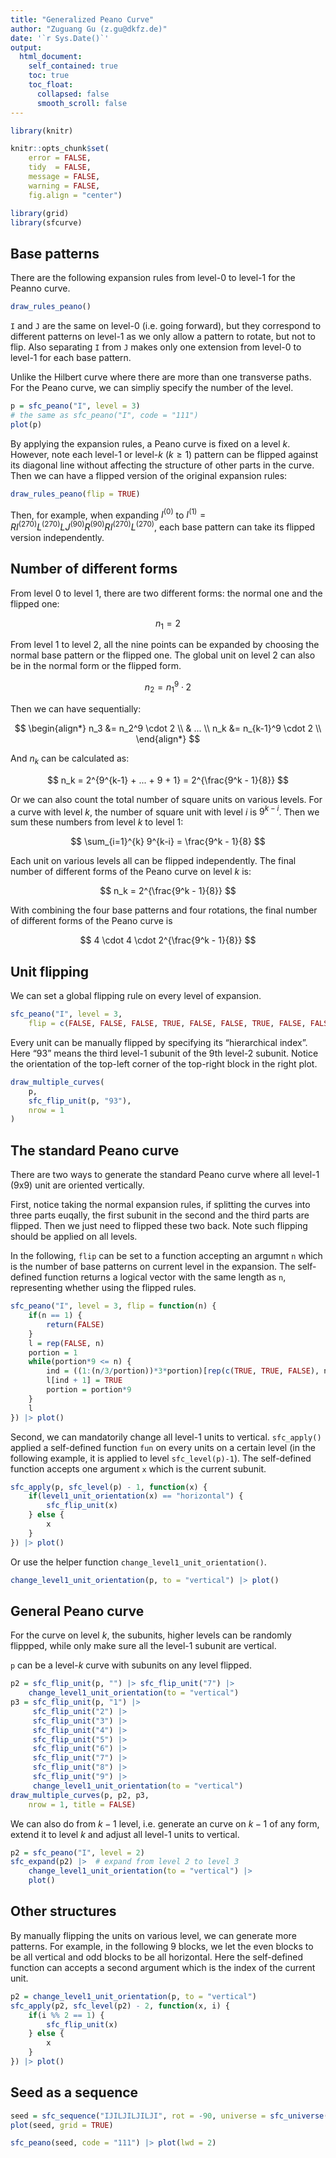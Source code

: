 ```yaml
---
title: "Generalized Peano Curve"
author: "Zuguang Gu (z.gu@dkfz.de)"
date: '`r Sys.Date()`'
output: 
  html_document:
    self_contained: true
    toc: true
    toc_float:
      collapsed: false
      smooth_scroll: false
---
```


```r
library(knitr)

knitr::opts_chunk$set(
    error = FALSE,
    tidy  = FALSE,
    message = FALSE,
    warning = FALSE,
    fig.align = "center")

library(grid)
library(sfcurve)
```


## Base patterns

There are the following expansion rules from level-0 to level-1 for the Peanno curve.

```r
draw_rules_peano()
```

`I` and `J` are the same on level-0 (i.e. going forward), but they correspond to different
patterns on level-1 as we only allow a pattern to rotate, but not to flip. Also separating
`I` from `J` makes only one extension from level-0 to level-1 for each base pattern.

Unlike the Hilbert curve where there are more than one transverse paths. For the Peano
curve, we can simpliy specify the number of the level.

```r
p = sfc_peano("I", level = 3)
# the same as sfc_peano("I", code = "111")
plot(p)
```

By applying the expansion rules, a Peano curve is fixed on a level $k$. However, note each level-1 or level-$k$ ($k \ge 1$) pattern
can be flipped against its diagonal line without affecting the structure of other parts in the curve. Then we can have a flipped version of the original expansion rules:

```r
draw_rules_peano(flip = TRUE)
```

Then, for example, when expanding $I^{(0)}$ to $I^{(1)} = RI^{(270)}L^{(270)}LJ^{(90)}R^{(90)}RI^{(270)}L^{(270)}$,
each base pattern can take its flipped version independently.

## Number of different forms

From level 0 to level 1, there are two different forms: the normal one and the flipped one:

$$
n_1 = 2
$$

From level 1 to level 2, all the nine points can be expanded by choosing the normal base pattern
or the flipped one. The global unit on level 2 can also be in the normal form or the flipped form.

$$
n_2 = n_1^9 \cdot 2
$$

Then we can have sequentially:

$$
\begin{align*}
n_3 &= n_2^9 \cdot 2 \\
    & ... \\
n_k &= n_{k-1}^9 \cdot 2 \\
\end{align*}
$$

And $n_k$ can be calculated as:

$$
n_k = 2^{9^{k-1} + ... + 9 + 1} = 2^{\frac{9^k - 1}{8}}
$$

Or we can also count the total number of square units on various levels. For a curve with level $k$, the number
of square unit with level $i$ is $9^{k-i}$. Then we sum these numbers from level $k$ to level 1:

$$
\sum_{i=1}^{k} 9^{k-i} = \frac{9^k - 1}{8}
$$

Each unit on various levels all can be flipped independently. The final number of different
forms of the Peano curve on level $k$ is:

$$
n_k = 2^{\frac{9^k - 1}{8}}
$$

With combining the four base patterns and four rotations, the final number of different forms of
the Peano curve is 

$$
4 \cdot 4 \cdot 2^{\frac{9^k - 1}{8}}
$$

## Unit flipping 

We can set a global flipping rule on every level of expansion.

```r
sfc_peano("I", level = 3, 
    flip = c(FALSE, FALSE, FALSE, TRUE, FALSE, FALSE, TRUE, FALSE, FALSE)) |> plot()

```

Every unit can be manually flipped by specifying its "hierarchical index". Here "93" means the third level-1 subunit
of the 9th level-2 subunit. Notice the orientation of the top-left corner of the top-right block in the right plot.

```r
draw_multiple_curves(
    p,
    sfc_flip_unit(p, "93"),
    nrow = 1
)
```

## The standard Peano curve

There are two ways to generate the standard Peano curve where all level-1 (9x9) unit
are oriented vertically.

First, notice taking the normal expansion rules, if splitting the curves into three parts
euqally, the first subunit in the second and the third parts are flipped. Then we just need
to flipped these two back. Note such flipping should be applied on all levels.

In the following, `flip` can be set to a function accepting an argumnt `n` which is the number
of base patterns on current level in the expansion. The self-defined function returns
a logical vector with the same length as `n`, representing whether using the flipped rules.

```r
sfc_peano("I", level = 3, flip = function(n) {
    if(n == 1) {
        return(FALSE)
    }
    l = rep(FALSE, n)
    portion = 1
    while(portion*9 <= n) {
        ind = ((1:(n/3/portion))*3*portion)[rep(c(TRUE, TRUE, FALSE), n/9/portion)]
        l[ind + 1] = TRUE
        portion = portion*9
    }
    l
}) |> plot()
```

Second, we can mandatorily change all level-1 units to vertical. `sfc_apply()` applied
a self-defined function `fun` on every units on a certain level (in the following example,
it is applied to level `sfc_level(p)-1`). The self-defined function accepts one argument
`x` which is the current subunit.

```r
sfc_apply(p, sfc_level(p) - 1, function(x) {
    if(level1_unit_orientation(x) == "horizontal") {
        sfc_flip_unit(x)
    } else {
        x
    }
}) |> plot()
```

Or use the helper function `change_level1_unit_orientation()`.

```r
change_level1_unit_orientation(p, to = "vertical") |> plot()
```

## General Peano curve

For the curve on level $k$, the subunits, higher levels can be randomly flippped, 
while only make sure all the level-1 subunit are vertical.

`p` can be a level-$k$ curve with subunits on any level flipped.

```r
p2 = sfc_flip_unit(p, "") |> sfc_flip_unit("7") |> 
    change_level1_unit_orientation(to = "vertical")
p3 = sfc_flip_unit(p, "1") |> 
     sfc_flip_unit("2") |> 
     sfc_flip_unit("3") |> 
     sfc_flip_unit("4") |> 
     sfc_flip_unit("5") |> 
     sfc_flip_unit("6") |> 
     sfc_flip_unit("7") |> 
     sfc_flip_unit("8") |> 
     sfc_flip_unit("9") |> 
     change_level1_unit_orientation(to = "vertical")
draw_multiple_curves(p, p2, p3, 
    nrow = 1, title = FALSE)
```

We can also do from $k-1$ level, i.e. generate an curve on $k-1$ of any form,
extend it to level $k$ and adjust all level-1 units to vertical.

```r
p2 = sfc_peano("I", level = 2)
sfc_expand(p2) |>  # expand from level 2 to level 3
    change_level1_unit_orientation(to = "vertical") |> 
    plot()
```

## Other structures

By manually flipping the units on various level, we can generate more patterns.
For example, in the following 9 blocks, we let the even blocks to be all vertical
and odd blocks to be all horizontal. Here the self-defined function can accepts
a second argument which is the index of the current unit.

```r
p2 = change_level1_unit_orientation(p, to = "vertical")
sfc_apply(p2, sfc_level(p2) - 2, function(x, i) {
    if(i %% 2 == 1) {
        sfc_flip_unit(x)
    } else {
        x
    }
}) |> plot()
```

## Seed as a sequence


```r
seed = sfc_sequence("IJILJILJILJI", rot = -90, universe = sfc_universe(SFC_RULES_PEANO))
plot(seed, grid = TRUE)
```

```r
sfc_peano(seed, code = "111") |> plot(lwd = 2)
```


